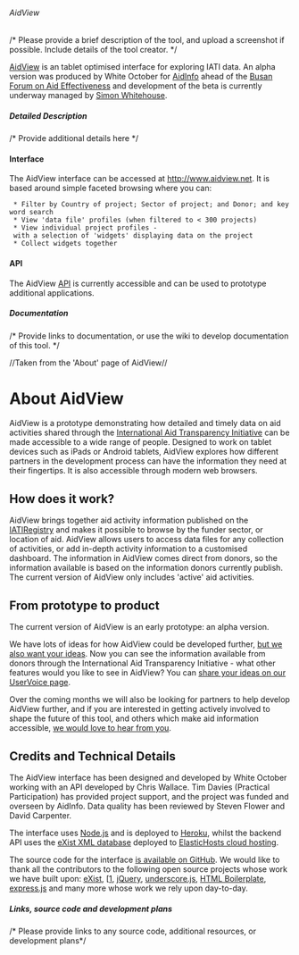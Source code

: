 ====== AidView ======
/* Please provide a brief description of the tool, and upload a screenshot if possible. Include details of the tool creator. */

[[http://www.aidview.net|AidView]] is an tablet optimised interface for exploring IATI data. An alpha version was produced by White October for [[community:aidinfo|AidInfo]] ahead of the [[http://www.aideffectiveness.org/busanhlf4/| Busan Forum on Aid Effectiveness]] and development of the beta is currently underway managed by [[community:user:siwhitehouse|Simon Whitehouse]].

===== Detailed Description =====
/* Provide additional details here */

==== Interface ====

The AidView interface can be accessed at [[http://www.aidview.net]]. It is based around simple faceted browsing where you can:
  * Filter by Country of project; Sector of project; and Donor; and keyword search
  * View 'data file' profiles (when filtered to < 300 projects)
  * View individual project profiles - with a selection of 'widgets' displaying data on the project
  * Collect widgets together

==== API ====

The AidView [[API]] is currently accessible and can be used to prototype additional applications.


===== Documentation =====
/* Provide links to documentation, or use the wiki to develop documentation of this tool. */

//Taken from the 'About' page of AidView//

= About AidView =

AidView is a prototype demonstrating how detailed and timely data on aid activities shared through the [[http://www.aidtransparency.net|International Aid Transparency Initiative]] can be made accessible to a wide range of people. Designed to work on tablet devices such as iPads or Android tablets, AidView explores how different partners in the development process can have the information they need at their fingertips. It is also accessible through modern web browsers.

== How does it work? ==

AidView brings together aid activity information published on the [[http://www.iatiregistry.org|IATIRegistry]] and makes it possible to browse by the funder sector, or location of aid. AidView allows users to access data files for any collection of activities, or add in-depth activity information to a customised dashboard. The information in AidView comes direct from donors, so the information available is based on the information donors currently publish. The current version of AidView only includes 'active' aid activities.

== From prototype to product ==

The current version of AidView is an early prototype: an alpha version.

We have lots of ideas for how AidView could be developed further, [[https://aidview.uservoice.com|but we also want your ideas]]. Now you can see the information available from donors through the International Aid Transparency Initiative - what other features would you like to see in AidView? You can [[https://aidview.uservoice.com|share your ideas on our UserVoice page]].

Over the coming months we will also be looking for partners to help develop AidView further, and if you are interested in getting actively involved to shape the future of this tool, and others which make aid information accessible, [[mailto:simon@devinit.org|we would love to hear from you]].

== Credits and Technical Details ==

The AidView interface has been designed and developed by White October working with an API developed by Chris Wallace. Tim Davies (Practical Participation) has provided project support, and the project was funded and overseen by AidInfo. Data quality has been reviewed by Steven Flower and David Carpenter.

The interface uses [[http://nodejs.org/|Node.js]] and is deployed to [[http://www.heroku.com/|Heroku]], whilst the backend API uses the [[http://exist-db.org/|eXist XML database]] deployed to [[http://elastichosts.com|ElasticHosts cloud hosting]].

The source code for the interface [[https://github.com/whiteoctober/IATI|is available on GitHub]]. We would like to thank all the contributors to the following open source projects whose work we have built upon: [[http://exist-db.org/|eXist]], [[http://nodejs.org/|Node.js], [[http://jquery.com|jQuery]], [[http://documentcloud.github.com/underscore/|underscore.js]], [[http://html5boilerplate.com/|HTML Boilerplate]], [[http://expressjs.com/|express.js]] and many more whose work we rely upon day-to-day. 
===== Links, source code and development plans =====
/* Please provide links to any source code, additional resources, or development plans*/
